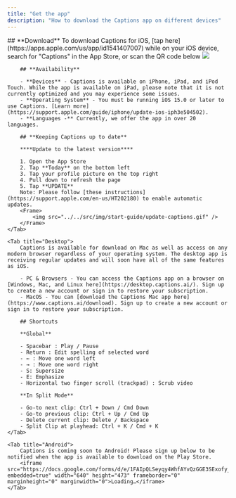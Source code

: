 ```yaml
---
title: "Get the app"
description: "How to download the Captions app on different devices"
---
```


<Tabs>
    <Tab title="iOS">
        ## **Download**
        To download Captions for iOS, [tap here](https://apps.apple.com/us/app/id1541407007) while on your iOS device, search for "Captions" in the App Store, or scan the QR code below
        <Frame>
            <img src="../../src/img/start-guide/ios-qr-code.png" />
        </Frame>

        ## **Availability**

        - **Devices** - Captions is available on iPhone, iPad, and iPod Touch. While the app is available on iPad, please note that it is not currently optimized and you may experience some issues.
        - **Operating System** - You must be running iOS 15.0 or later to use Captions. [Learn more](https://support.apple.com/guide/iphone/update-ios-iph3e504502).
        - **Languages -** Currently, we offer the app in over 20 languages.

        ## **Keeping Captions up to date**

        ****Update to the latest version****

        1. Open the App Store
        2. Tap **Today** on the bottom left
        3. Tap your profile picture on the top right
        4. Pull down to refresh the page
        5. Tap **UPDATE** 
        Note: Please follow [these instructions](https://support.apple.com/en-us/HT202180) to enable automatic updates.
        <Frame>
            <img src="../../src/img/start-guide/update-captions.gif" />
        </Frame>
    </Tab>

    <Tab title="Desktop">
        Captions is available for download on Mac as well as access on any modern browser regardless of your operating system. The desktop app is receiving regular updates and will soon have all of the same features as iOS.

        - PC & Browsers - You can access the Captions app on a browser on [Windows, Mac, and Linux here](https://desktop.captions.ai/). Sign up to create a new account or sign in to restore your subscription.
        - MacOS - You can [download the Captions Mac app here](https://www.captions.ai/download). Sign up to create a new account or sign in to restore your subscription.

        ## Shortcuts

        **Global**

        - Spacebar : Play / Pause
        - Return : Edit spelling of selected word
        - ← : Move one word left
        - → : Move one word right
        - S: Supersize
        - E: Emphasize
        - Horizontal two finger scroll (trackpad) : Scrub video

        **In Split Mode**

        - Go-to next clip: Ctrl + Down / Cmd Down
        - Go-to previous clip: Ctrl + Up / Cmd Up
        - Delete current clip: Delete / Backspace
        - Split Clip at playhead: Ctrl + K / Cmd + K
    </Tab>

    <Tab title="Android">
        Captions is coming soon to Android! Please sign up below to be notified when the app is available to download on the Play Store.
        <iframe src="https://docs.google.com/forms/d/e/1FAIpQLSeyqy4WhfAYvQzGGE3SExofy_B_Ng1c2knUx1DQH1NIUbjaPA/viewform?embedded=true" width="640" height="473" frameborder="0" marginheight="0" marginwidth="0">Loading…</iframe>
    </Tab>
</Tabs>